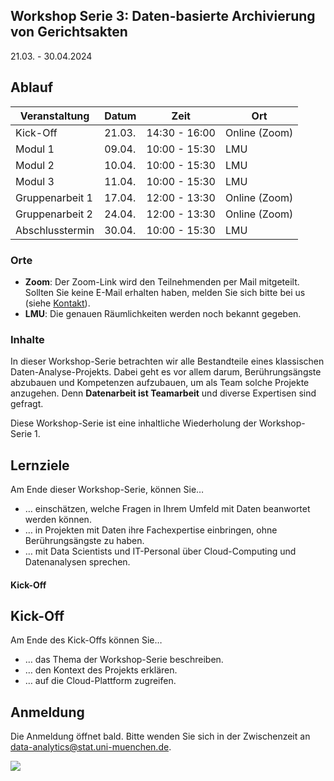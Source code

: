 ## Workshop Serie 3: Daten-basierte Archivierung von Gerichtsakten {.unnumbered}

21.03. - 30.04.2024


## Ablauf

| Veranstaltung      | Datum  | Zeit        | Ort |
|--------------------|--------|-------------|-------------|
| Kick-Off           | 21.03. | 14:30 - 16:00| Online (Zoom) |
| Modul 1            | 09.04. | 10:00 - 15:30| LMU |
| Modul 2            | 10.04. | 10:00 - 15:30| LMU |
| Modul 3            | 11.04. | 10:00 - 15:30| LMU |
| Gruppenarbeit 1    | 17.04. | 12:00 - 13:30| Online (Zoom) |
| Gruppenarbeit 2    | 24.04. | 12:00 - 13:30| Online (Zoom) |
| Abschlusstermin    | 30.04. | 10:00 - 15:30| LMU |

### Orte

- **Zoom**: Der Zoom-Link wird den Teilnehmenden per Mail mitgeteilt. Sollten Sie keine E-Mail erhalten haben, melden Sie sich bitte bei us (siehe [Kontakt](kontakt.html)).
- **LMU**: Die genauen Räumlichkeiten werden noch bekannt gegeben.

### Inhalte

In dieser Workshop-Serie betrachten wir alle Bestandteile eines klassischen 
Daten-Analyse-Projekts. Dabei geht es vor allem darum, Berührungsängste abzubauen
und Kompetenzen aufzubauen, um als Team solche Projekte anzugehen. Denn 
**Datenarbeit ist Teamarbeit** und diverse Expertisen sind gefragt.

Diese Workshop-Serie ist eine inhaltliche Wiederholung der Workshop-Serie 1.


::: {.callout-tip}
## Lernziele
Am Ende dieser Workshop-Serie, können Sie...

* ... einschätzen, welche Fragen in Ihrem Umfeld mit Daten beanwortet werden können.
* ... in Projekten mit Daten ihre Fachexpertise einbringen, ohne Berührungsängste zu haben.
* ... mit Data Scientists und IT-Personal über Cloud-Computing und Datenanalysen sprechen.

:::

#### Kick-Off
::: {.callout-tip}
## Kick-Off

Am Ende des Kick-Offs können Sie...

* ... das Thema der Workshop-Serie beschreiben.
* ... den Kontext des Projekts erklären.
* ... auf die Cloud-Plattform zugreifen.

:::

## Anmeldung
Die Anmeldung öffnet bald. 
Bitte wenden Sie sich in der Zwischenzeit an [data-analytics@stat.uni-muenchen.de](mailto:data-analytics@stat.uni-muenchen.de).

![](icons/Logos.png) 